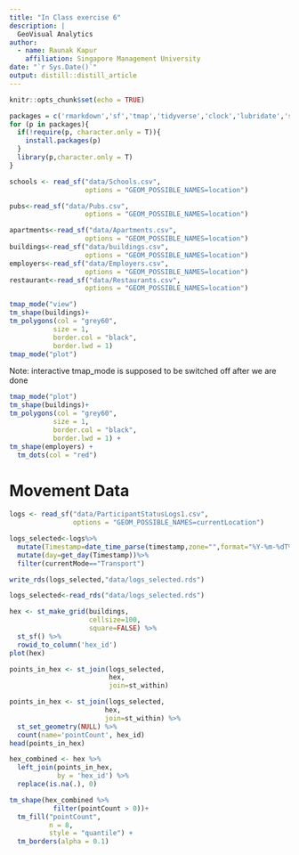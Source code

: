 ```yaml
---
title: "In Class exercise 6"
description: |
  GeoVisual Analytics
author:
  - name: Raunak Kapur 
    affiliation: Singapore Management University
date: "`r Sys.Date()`"
output: distill::distill_article
---
```


```r
knitr::opts_chunk$set(echo = TRUE)
```

```r
packages = c('rmarkdown','sf','tmap','tidyverse','clock','lubridate','sftime')
for (p in packages){
  if(!require(p, character.only = T)){
    install.packages(p)
  }
  library(p,character.only = T)
}

```

```r
schools <- read_sf("data/Schools.csv", 
                   options = "GEOM_POSSIBLE_NAMES=location")

```


```r
pubs<-read_sf("data/Pubs.csv", 
                   options = "GEOM_POSSIBLE_NAMES=location")

apartments<-read_sf("data/Apartments.csv", 
                   options = "GEOM_POSSIBLE_NAMES=location")
buildings<-read_sf("data/buildings.csv", 
                   options = "GEOM_POSSIBLE_NAMES=location")
employers<-read_sf("data/Employers.csv", 
                   options = "GEOM_POSSIBLE_NAMES=location")
restaurant<-read_sf("data/Restaurants.csv", 
                   options = "GEOM_POSSIBLE_NAMES=location")
```

```r
tmap_mode("view")
tm_shape(buildings)+
tm_polygons(col = "grey60",
           size = 1,
           border.col = "black",
           border.lwd = 1)
tmap_mode("plot")

```

Note: interactive tmap_mode is supposed to be switched off after we are done

```r
tmap_mode("plot")
tm_shape(buildings)+
tm_polygons(col = "grey60",
           size = 1,
           border.col = "black",
           border.lwd = 1) +
tm_shape(employers) +
  tm_dots(col = "red")

```

# Movement Data

```r
logs <- read_sf("data/ParticipantStatusLogs1.csv", 
                options = "GEOM_POSSIBLE_NAMES=currentLocation")
```

```r
logs_selected<-logs%>%
  mutate(Timestamp=date_time_parse(timestamp,zone="",format="%Y-%m-%dT%H:%M:%S"))%>%
  mutate(day=get_day(Timestamp))%>%
  filter(currentMode=="Transport")
```

```r
write_rds(logs_selected,"data/logs_selected.rds")

```

```r
logs_selected<-read_rds("data/logs_selected.rds")
```

```r
hex <- st_make_grid(buildings, 
                    cellsize=100, 
                    square=FALSE) %>%
  st_sf() %>%
  rowid_to_column('hex_id')
plot(hex)
```

```r
points_in_hex <- st_join(logs_selected, 
                         hex, 
                         join=st_within)

```

```r
points_in_hex <- st_join(logs_selected, 
                        hex, 
                        join=st_within) %>%
  st_set_geometry(NULL) %>%
  count(name='pointCount', hex_id)
head(points_in_hex)

```
```r
hex_combined <- hex %>%
  left_join(points_in_hex, 
            by = 'hex_id') %>%
  replace(is.na(.), 0)

```

```r
tm_shape(hex_combined %>%
           filter(pointCount > 0))+
  tm_fill("pointCount",
          n = 8,
          style = "quantile") +
  tm_borders(alpha = 0.1)

```

